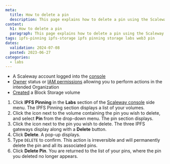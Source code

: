 ```yaml
---
meta:
  title: How to delete a pin
  description: This page explains how to delete a pin using the Scaleway console
content:
  h1: How to delete a pin
  paragraph: This page explains how to delete a pin using the Scaleway console
tags: ipfs-pinning ipfs-storage ipfs pinning storage labs web3 pin
dates:
  validation: 2024-07-08
  posted: 2023-06-27
categories:
  - labs
---
```


<Macro id="requirements" />

- A Scaleway account logged into the [console](https://console.scaleway.com/)
- [Owner](/identity-and-access-management/iam/concepts/#owner) status or [IAM permissions](/identity-and-access-management/iam/concepts/#permission) allowing you to perform actions in the intended Organization
- [Created](/storage/block/how-to/create-a-volume/) a Block Storage volume

1. Click **IPFS Pinning** in the **Labs** section of the [Scaleway console](https://console.scaleway.com/) side menu. The IPFS Pinning section displays a list of your volumes.
2. Click the <Icon name="more" /> icon next to the volume containing the pin you wish to delete, and select **Pin** from the drop-down menu. The pin section displays.
3. Click the <Icon name="more" /> icon next to the pin you wish to delete. The three IPFS gateways display along with a **Delete** button.
4. Click **Delete**. A pop-up displays.
5. Type `DELETE` to confirm.
    <Message type="important">
        This action is irreversible and will permanently delete the pin and all its associated pins.
    </Message>
6. Click **Delete Pin**. You are returned to the list of your pins, where the pin you deleted no longer appears.


